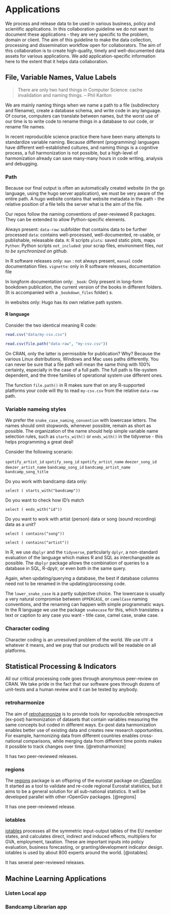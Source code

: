 # Applications {#applications}

We process and release data to be used in various business, policy and scientific applications. In this collaboration guideline we do not want to document these applications - they are very specific to the problem, domain or client. The aim of this guideline to make the data collection, processing and dissemination workflow open for collaborators.  The aim of this collaboration is to create high-quality, timely and well-documented data assets for various applications. We add application-specific information here to the extent that it helps data collaboration.

## File, Variable Names, Value Labels

> There are only two hard things in Computer Science: cache invalidation and naming things. -- Phil Karlton

We are mainly naming things when we name a path to a file (subdirectory and filename), create a database schema, and write code in any language. Of course, computers can translate between names, but the worst use of our time is to write code to rename things in a database to our code, or rename file names.

In recent reproducible science practice there have been many attempts to standardize variable naming. Because different (programming) languages have different well-established cultures, and naming things is a cognitive process, a full harmonization is not possible, but a high-level of harmonization already can save many-many hours in code writing, analysis and debugging.

### Path

Because our final output is often an automatically created website (in the go language, using the hugo server application), we must be very aware of the entire path. A hugo website contains that website metadata in the path - the relative position of a file tells the server what is the aim of the file. 

Our repos follow the naming conventions of peer-reviewed R packages.  They can be extended to allow Python-specific elements.

Always present: 
`data-raw`: subfolder that contains data to be further processed
`data`: contains well-processed, well-documented, re-usable, or publishable, releasable data.
`R`: R scripts
`plots`: saved static plots, maps
`Python`: Python scripts
`not_included`: your scrap files, environment files, *not to be synchronized on github*.

In R software releases only:
`man` : not always present, `manual` code documentation files.
`vignette`: only in R software releases, documentation file

In longform documentation only:
`_book`: Only present in long-form bookdown publication, the current version of the books in different folders. (It is accompanied with a `_bookdown_files` folder)
s.

In websites only:
Hugo has its own relative path system.

#### R language

Consider the two identical meaning R code:

```r

read.csv("data/my-csv.csv")

read.csv(file.path("data-raw", "my-csv.csv"))
```

On CRAN, only the latter is permissible for publication?  Why?  Because the various Linux distributions, Windows and Mac uses paths differently.  You can never be sure that a file path will mean the same thing with 100% certainty, especially in the case of a full path.  The full path is file-system dependent, and the three families of operational system use different ones. 

The function `file.path()` in R makes sure that on any R-supported platforms your code will thy to read `my-csv.csv` from the relative `data-raw` path. 

### Variable nameing styles

We prefer the `snake_case_naming_convention` with lowercase letters.  The names should omit stopwords, whenever possible, remain as short as possible. The organization of the name should help simple variable name selection rules, such as `starts_with()` or `ends_with()` in the tidyverse - this helps programming a great deal!

Consider the following scenario:

`spotify_artist_id`
`spotify_song_id`
`spotify_artist_name`
`deezer_song_id`
`deezer_artist_name`
`bandcamp_song_id`
`bandcamp_artist_name`
`bandcamp_song_title`

Do you work with bandcamp data only:

`select ( starts_with("bandcamp"))`

Do you want to check how ID's match

`select ( ends_with("id"))`


Do you want to work with artist (person) data or song (sound recording) data as a unit?

`select ( contains("song"))`

`select ( contains("artist"))`

In R, we use `dbplyr` and the `tidyverse`, particularly `dplyr`, a non-standard evaluation of the language which makes R and SQL as interchangeable as possible. The `dbplyr` package allows the combination of queries to a database in SQL, R-dpylr, or even both in the same query.

Again, when updating/querying a database, the best if database columns need not to be renamed in the updating/processing code. 

The `lower_snake_case` is a partly subjective choice. The lowercase is usually a very natural compromise between `UPPERCASE`, or `camelCase` naming conventions, and the renaming can happen with simple programmatic ways. In the R language we use the package `snakecase` for this, which translates a text or caption to any case you want - title case, camel case, snake case.

### Character coding

Character coding is an unresolved problem of the world. We use `UTF-8` whatever it means, and we pray that our products will be readable on all platforms. 

## Statistical Processing & Indicators {#statistical-software}

All our critical processing code goes through anonymous peer-review on CRAN. We take pride in the fact that our software goes through dozens of unit-tests and a human review and it can be tested by anybody.

### retroharmonize

The aim of [retroharmonize](https://reprex.nl/software/retroharmonize/) is to provide tools for reproducible retrospective (ex-post) harmonization of datasets that contain variables measuring the same concepts but coded in different ways. Ex-post data harmonization enables better use of existing data and creates new research opportunities. For example, harmonizing data from different countries enables cross-national comparisons, while merging data from different time points makes it possible to track changes over time. [@retroharmonize]

It has two peer-reviewed releases.

### regions

The [regions](https://reprex.nl/software/regions/) package is an offspring of the eurostat package on [rOpenGov](https://github.com/rOpenGov). It started as a tool to validate and re-code regional Eurostat statistics, but it aims to be a general solution for all sub-national statistics. It will be developed parallel with other rOpenGov packages. [@regions]

It has one peer-reviewed release.

### iotables

[iotables](https://reprex.nl/software/iotables/) processes all the symmetric input-output tables of the EU member states, and calculates direct, indirect and induced effects, multipliers for GVA, employment, taxation. These are important inputs into policy evaluation, business forecasting, or granting/development indicator design. iotables is used by about 800 experts around the world. [@iotables]

It has several peer-reviewed releases.


## Machine Learning Applications


### Listen Local app


### Bandcamp Librarian app
